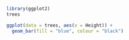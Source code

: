 ```r
library(ggplot2)
trees

ggplot(data = trees, aes(x = Height)) +
  geom_bar(fill = "blue", colour = "black")
```